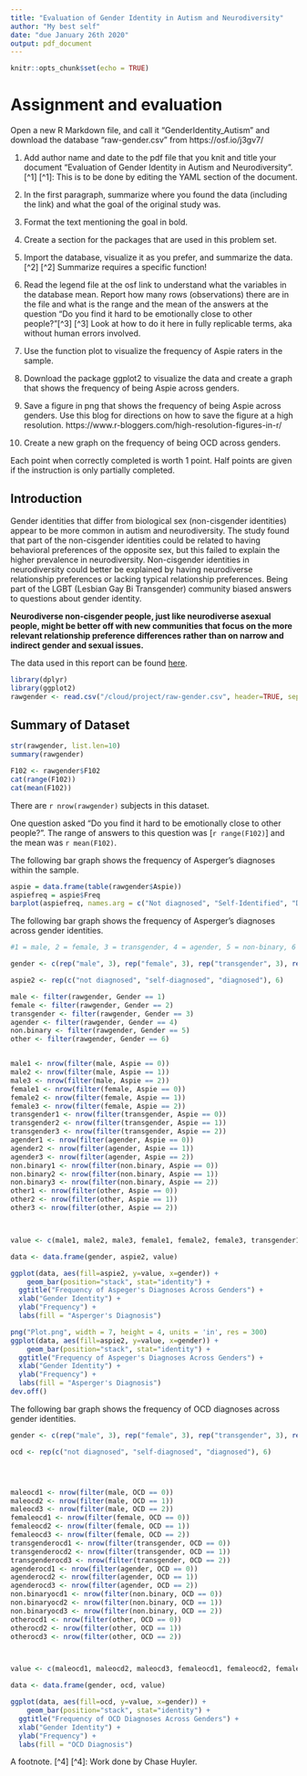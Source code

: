 ```yaml
---
title: "Evaluation of Gender Identity in Autism and Neurodiversity"
author: "My best self"
date: "due January 26th 2020"
output: pdf_document
---
```


```r
knitr::opts_chunk$set(echo = TRUE)
```

# Assignment and evaluation 
Open a new R Markdown file, and call it “GenderIdentity_Autism” and download the database “raw-gender.csv” from https://osf.io/j3gv7/
 
1. Add author name and date to the pdf file that you knit and title your document “Evaluation of Gender Identity in Autism and Neurodiversity”.[^1]
[^1]: This is to be done by editing the YAML section of the document. 
 
2. In the first paragraph, summarize where you found the data (including the link) and what the goal of the original study was.

3. Format the text mentioning the goal in bold.
 
4. Create a section for the packages that are used in this problem set.
 
5. Import the database, visualize it as you prefer, and summarize the data.[^2]
[^2] Summarize requires a specific function!

6. Read the legend file at the osf link to understand what the variables in the database mean. Report how many rows (observations) there are in the file and what is the range and the mean of the answers at the question "Do you find it hard to be emotionally close to other people?"[^3]
[^3] Look at how to do it here in fully replicable terms, aka without human errors involved. 

7. Use the function plot to visualize the frequency of Aspie raters in the sample.
 
8. Download the package ggplot2 to visualize the data and create a graph that shows the frequency of being Aspie across genders.
 
9. Save a figure in png that shows the frequency of being Aspie across genders. Use this blog for directions on how to save the figure at a high resolution. https://www.r-bloggers.com/high-resolution-figures-in-r/
 
10. Create a new graph on the frequency of being OCD across genders.

Each point when correctly completed is worth 1 point. Half points are given if the instruction is only partially completed. 

\newpage

## Introduction

Gender identities that differ from biological sex (non-cisgender identities) appear to be more common in autism and neurodiversity. The study found that part of the non-cisgender identities could be related to having behavioral preferences of the opposite sex, but this failed to explain the higher prevalence in neurodiversity. Non-cisgender identities in neurodiversity could better be explained by having neurodiverse relationship preferences or lacking typical relationship preferences. Being part of the LGBT (Lesbian Gay Bi Transgender) community biased answers to questions about gender identity. 


**Neurodiverse non-cisgender people, just like neurodiverse asexual people, might be better off with new communities that focus on the more relevant relationship preference differences rather than on narrow and indirect gender and sexual issues.**

The data used in this report can be found [here](https://osf.io/j3gv7/).

```r
library(dplyr)
library(ggplot2)
rawgender <- read.csv("/cloud/project/raw-gender.csv", header=TRUE, sep = ";")
```

## Summary of Dataset

```r
str(rawgender, list.len=10)
summary(rawgender)
```



```r
F102 <- rawgender$F102
cat(range(F102))
cat(mean(F102))
```

There are `r nrow(rawgender)` subjects in this dataset.

One question asked "Do you find it hard to be emotionally close to other people?". The range of answers to this question was [`r range(F102)`] and the mean was `r mean(F102)`.

\pagebreak


The following bar graph shows the frequency of Asperger's diagnoses within the sample.

```r
aspie = data.frame(table(rawgender$Aspie))
aspiefreq = aspie$Freq
barplot(aspiefreq, names.arg = c("Not diagnosed", "Self-Identified", "Diagnosed"), xlab="Asperger's Syndrome Status", ylab = "Frequency", main = "Frequency of Asperger's Syndrome")

```

The following bar graph shows the frequency of Asperger's diagnoses across gender identities.

```r

#1 = male, 2 = female, 3 = transgender, 4 = agender, 5 = non-binary, 6 = other

gender <- c(rep("male", 3), rep("female", 3), rep("transgender", 3), rep("agender", 3), rep("non-binary", 3), rep("other", 3))

aspie2 <- rep(c("not diagnosed", "self-diagnosed", "diagnosed"), 6)

male <- filter(rawgender, Gender == 1)
female <- filter(rawgender, Gender == 2)
transgender <- filter(rawgender, Gender == 3)
agender <- filter(rawgender, Gender == 4)
non.binary <- filter(rawgender, Gender == 5)
other <- filter(rawgender, Gender == 6)


male1 <- nrow(filter(male, Aspie == 0))
male2 <- nrow(filter(male, Aspie == 1))
male3 <- nrow(filter(male, Aspie == 2))
female1 <- nrow(filter(female, Aspie == 0))
female2 <- nrow(filter(female, Aspie == 1))
female3 <- nrow(filter(female, Aspie == 2))
transgender1 <- nrow(filter(transgender, Aspie == 0))
transgender2 <- nrow(filter(transgender, Aspie == 1))
transgender3 <- nrow(filter(transgender, Aspie == 2))
agender1 <- nrow(filter(agender, Aspie == 0))
agender2 <- nrow(filter(agender, Aspie == 1))
agender3 <- nrow(filter(agender, Aspie == 2))
non.binary1 <- nrow(filter(non.binary, Aspie == 0))
non.binary2 <- nrow(filter(non.binary, Aspie == 1))
non.binary3 <- nrow(filter(non.binary, Aspie == 2))
other1 <- nrow(filter(other, Aspie == 0))
other2 <- nrow(filter(other, Aspie == 1))
other3 <- nrow(filter(other, Aspie == 2))



value <- c(male1, male2, male3, female1, female2, female3, transgender1, transgender2, transgender3, agender1, agender2, agender3, non.binary1, non.binary2, non.binary3, other1, other2, other3)

data <- data.frame(gender, aspie2, value)

ggplot(data, aes(fill=aspie2, y=value, x=gender)) + 
    geom_bar(position="stack", stat="identity") +
  ggtitle("Frequency of Aspeger's Diagnoses Across Genders") +
  xlab("Gender Identity") +
  ylab("Frequency") +
  labs(fill = "Asperger's Diagnosis")

png("Plot.png", width = 7, height = 4, units = 'in', res = 300)
ggplot(data, aes(fill=aspie2, y=value, x=gender)) + 
    geom_bar(position="stack", stat="identity") +
  ggtitle("Frequency of Aspeger's Diagnoses Across Genders") +
  xlab("Gender Identity") +
  ylab("Frequency") +
  labs(fill = "Asperger's Diagnosis")
dev.off()


```

The following bar graph shows the frequency of OCD diagnoses across gender identities.

```r
gender <- c(rep("male", 3), rep("female", 3), rep("transgender", 3), rep("agender", 3), rep("non-binary", 3), rep("other", 3))

ocd <- rep(c("not diagnosed", "self-diagnosed", "diagnosed"), 6)




maleocd1 <- nrow(filter(male, OCD == 0))
maleocd2 <- nrow(filter(male, OCD == 1))
maleocd3 <- nrow(filter(male, OCD == 2))
femaleocd1 <- nrow(filter(female, OCD == 0))
femaleocd2 <- nrow(filter(female, OCD == 1))
femaleocd3 <- nrow(filter(female, OCD == 2))
transgenderocd1 <- nrow(filter(transgender, OCD == 0))
transgenderocd2 <- nrow(filter(transgender, OCD == 1))
transgenderocd3 <- nrow(filter(transgender, OCD == 2))
agenderocd1 <- nrow(filter(agender, OCD == 0))
agenderocd2 <- nrow(filter(agender, OCD == 1))
agenderocd3 <- nrow(filter(agender, OCD == 2))
non.binaryocd1 <- nrow(filter(non.binary, OCD == 0))
non.binaryocd2 <- nrow(filter(non.binary, OCD == 1))
non.binaryocd3 <- nrow(filter(non.binary, OCD == 2))
otherocd1 <- nrow(filter(other, OCD == 0))
otherocd2 <- nrow(filter(other, OCD == 1))
otherocd3 <- nrow(filter(other, OCD == 2))



value <- c(maleocd1, maleocd2, maleocd3, femaleocd1, femaleocd2, femaleocd3, transgenderocd1, transgenderocd2, transgenderocd3, agenderocd1, agenderocd2, agenderocd3, non.binaryocd1, non.binaryocd2, non.binaryocd3, otherocd1, otherocd2, otherocd3)

data <- data.frame(gender, ocd, value)

ggplot(data, aes(fill=ocd, y=value, x=gender)) + 
    geom_bar(position="stack", stat="identity") +
  ggtitle("Frequency of OCD Diagnoses Across Genders") +
  xlab("Gender Identity") +
  ylab("Frequency") +
  labs(fill = "OCD Diagnosis")
```

A footnote. [^4]
[^4]: Work done by Chase Huyler.
